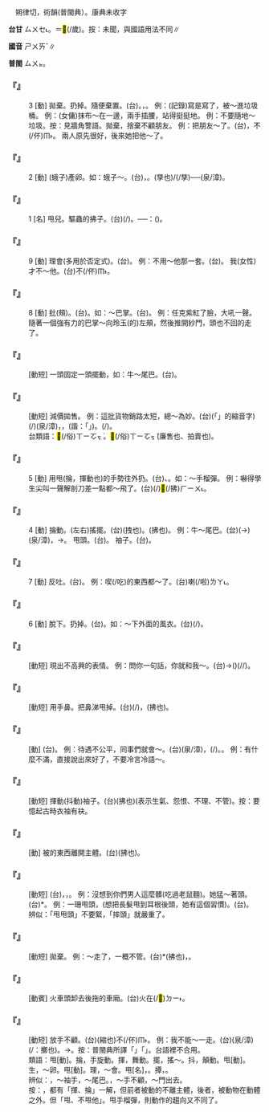 
=={{ruby|甩|ㄕㄨㄞˇ}}==

　朔律切，術韻(普閩典）。康典未收字

'''台甘''' <rt>ㄙㄨㆤ˪</rt>。＝<mark>&#xf966a;</mark>(/歲)。按：未聞，與國語用法不同∥

'''國音''' <rt>ㄕㄨㄞˇ</rt>∥

'''普閩''' <rt>ㄙㄨㆵ</rt>。

    

==='''『{{ruby|甩|ㄕㄨㄞˇ}}』'''===
:3  [動] 拋棄。扔掉。隨便棄置。(台){{ruby|<mark>&#xf90e8;</mark>|ㄅㄧㆩ/ㄆㄧㆩ}}。{{ruby|<mark>&#xf91b9;</mark>|ㄏㄧㄚㆵ}}，{{ruby|<mark>&#xffaf0;</mark>|ㄏㆪ˪}}{{ruby|<mark>&#xffa58;</mark>|ㄙㄚㆶ}}。 例：(記錄)寫是寫了，被～進垃圾桶。 例：(女傭)抹布～在一邊，兩手插腰，站得挺挺地。 例：不要隨地～垃圾。按：見牆角警語。拋棄，捨棄不顧朋友。 例：把朋友～了。(台){{ruby|放|ㄅㄤ˪}}{{ruby|<mark>&#xffa58;</mark>|ㄙㄚㆶ}}{{ruby|朋|ㄅㄧㄥˊ}}{{ruby|友|ㄧㄨˋ}}，不(/伓)<rt>ㆬ˫</rt>{{ruby|合|ㄍㄚㆴ}}{{ruby|人|ㄌㄤˊ}}{{ruby|交|ㄍㄠ}}{{ruby|陪|ㄅㄨㆤˊ}}。 兩人原先很好，後來她把他～了。
    

==='''『{{ruby|甩|ㄕㄨㄞˇ}}』'''===
:2  [動] (蛾子)產卵。如：蛾子～{{ruby|了|ㄌㄜ}}{{ruby|子|ㄗˇ}}{{ruby|了|ㄌㄜ}}。(台){{ruby|蟲|ㄊㄤˊ}}，{{ruby|蝶|ㄧㄚㆷ ͘}}{{ruby|仔|ㄚ}}。{{ruby|泏|ㄗㄨㆷ}}(孳也)/{{ruby|泏|ㄗㄨㆵ ͘}}(/孳){{ruby|卵|ㄋㆭ˫}}──{{ruby|生|ㄙㆥ/ㄒㆪ}}(泉/漳){{ruby|卵|ㄋㆭ˫}}。
    

==='''『{{ruby|甩|ㄕㄨㄞˇ}}』'''===
:1  [名] 甩兒。驅蟲的拂子。(台){{ruby|拌|ㄅㄨㆩ˫}}{{ruby|蚊|ㆠㄤˋ}}(/{{ruby|蚊|ㆠㄤˋ}}{{ruby|蟲|ㄊㄤˊ}}){{ruby|丌|ㆤ}}{{ruby|摔|ㄙㄨㆵ}}{{ruby|仔|ㄚ}}。──{{ruby|像|ㄑㄧㆫ˫/ㄑㄧㆧ˫}}：{{ruby|麈|ㄙㄨ˪}}{{ruby|尾|ㆠㄧˋ}}({{ruby|佛|ㄏㄨㆵ ͘}}{{ruby|家|ㄍㄚ}}{{ruby|用|ㆲ˫}}{{ruby|丌|ㆤ}})。
    

==='''『{{ruby|甩|ㄕㄨㄞˇ}}』'''===
:9  [動] 理會(多用於否定式)。(台){{ruby|管|ㄍㄨㄢˋ}}{{ruby|插|ㄘㄚㆴ}}。 例：不用～他那一套。(台){{ruby|免|ㆠㄧㄢˋ}}{{ruby|去|ㄎㄧ˪}}{{ruby|置|ㄉㄧ˪}}{{ruby|意|ㄧ˪}}{{ruby|伊|ㄧ}}{{ruby|<mark>&#xf8fbe;</mark>|ㄏㄧㆵ}}{{ruby|套|ㄊㄜ˪}}。 我(女性)才不～他。(台){{ruby|我|ㆣㄨㄚˋ}}{{ruby|即|ㄐㄧㄚㆷ}}{{ruby|是|ㄒㄧ˫}}不(/伓)<rt>ㆬ˫</rt>{{ruby|插|ㄘㄚㆴ}}{{ruby|伊|·ㄧ}}。
    

==='''『{{ruby|甩|ㄕㄨㄞˇ}}』'''===
:8  [動]  批(頰)。(台){{ruby|搧|ㄒㄧㄢ˪}}。如：～巴掌。(台){{ruby|搧|ㄒㄧㄢ˪}}{{ruby|嘴|ㄘㄨㄧ˪}}{{ruby|頰|ㄆㄨㆤˋ}}。 例：任克紫紅了臉，大吼一聲。隨著一個強有力的巴掌～向玲玉(的)左頰，然後推開紗門，頭也不回的走了。
    

==='''『{{ruby|甩|ㄕㄨㄞˇ}}{{ruby|動|ㄉㄨㄥˋ}}』'''===
: [動短] 一頭固定一頭擺動，如：牛～尾巴。(台){{ruby|牛|ㆣㄨˊ}}{{ruby|尾|ㆠㄨㆤˋ/ㆠㆤˋ}}{{ruby|<mark>&#xffea8;</mark>|ㄏㆮ˪}}{{ruby|咧|ㄌㆤ˪}}{{ruby|<mark>&#xffea8;</mark>|ㄏㆮ˪}}{{ruby|咧|ㄌㆤ˪}}。
    

==='''『{{ruby|甩|ㄕㄨㄞˇ}}{{ruby|賣|ㄇㄞˋ}}』'''===
: [動短] 減價拋售。 例：這批貨物銷路太短，總{{ruby|得|ㄉㄟˇ}}～為妙。(台){{ruby|<mark>&#xffb50;</mark>|ㄐㄧㆵ}}(「{{ruby|此|ㄐㄧˋ}}{{ruby|一|ㄐㄧㆵ ͘}}」的縮音字)(/{{ruby|此|ㄐㄧㆵ}}){{ruby|批|ㄆㄨㆤ}}{{ruby|貨|ㄏㆤ˪/ㄏㄨㆤ˪}}(泉/漳)，{{ruby|銷|ㄒㄧㄠ}}{{ruby|路|ㄌㆦ˫}}{{ruby|真|ㄐㄧㄣ}}{{ruby|短|ㄉㆤˋ}}，{{ruby|總|ㄗㆲˋ}}{{ruby|是|ㄒㄧ˫}}{{ruby|著|ㄉㄧㄜㆷ ͘}}{{ruby|摒|ㄅㄧㆩ˪}}{{ruby|<mark>&#xffc4b;</mark>|ㄒㄧㆦㆶ ͘}}(諧：「{{ruby|俗|ㄒㄧㆦㆶ ͘}}」){{ruby|賣|ㆠㄨㆤ˫/ㆠㆤ˫}}{{ruby|較|ㄎㄚㆷ}}{{ruby|著|ㄉㄧㄜㆷ ͘}}。(/{{ruby|摒|ㄅㄧㆩ˪}}{{ruby|<mark>&#xffc4b;</mark>|ㄒㄧㆦㆶ ͘}}{{ruby|賣|ㆠㄨㆤ˫/ㆠㆤ˫}}{{ruby|較|ㄎㄚㆷ}}{{ruby|妥|ㄊㄜˋ}}{{ruby|當|ㄉㆲ˪}})。
:台類語：{{ruby|拍|ㄆㄚㆷ}}<mark>&#xffc4b;</mark>(/俗)<rt>ㄒㄧㆦㆶ ͘</rt>{{ruby|賣|ㆠㄨㆤ˫/ㆠㆤ˫}}。<mark>&#xffc4b;</mark>(/俗)<rt>ㄒㄧㆦㆶ ͘</rt>{{ruby|賣|ㆠㄨㆤ˫/ㆠㆤ˫}}(廉售也、拍賣也)。
:
    

==='''『{{ruby|甩|ㄕㄨㄞˇ}}』'''===
:5  [動] 用甩(掄，揮動也)的手勢往外扔。(台){{ruby|<mark>&#xf91b9;</mark>|ㄏㄧㄚㆵ}}、{{ruby|<mark>&#xffaf0;</mark>|ㄏㆪ˪}}。如：～手榴彈。 例：嚇得學生尖叫一聲解剖刀差一點都～飛了。(台){{ruby|解|ㄍㄞˋ}}{{ruby|剖|ㄆㄨㄚ˪}}{{ruby|刀|ㄉㄜ}}{{ruby|險|ㄏㄧㆰˋ}}{{ruby|險|ㄏㄧㆰˋ}}{{ruby|仔|ㄚ}}{{ruby|著|ㄉㄧㄜㆷ}}(/{{ruby|都|ㄉㄜ˫}})<mark>&#xf8e49;</mark>(/拂)<rt>ㄏㄧㄨ˪</rt>{{ruby|<mark>&#xffaf0;</mark>|ㄏㆪ˪}}{{ruby|<mark>&#xffa58;</mark>|ㄙㄚㆶ}}{{ruby|去|·ㄎㄧ˪}}。
    

==='''『{{ruby|甩|ㄕㄨㄞˇ}}』'''===
:4  [動] 掄動。(左右)搖擺。(台){{ruby|搖|ㄧㄜˊ}}{{ruby|撇|ㄆㄧㄚㆵ ͘}}{{ruby|<mark>&#xffbcf;</mark>|ㄧㄚㆵ ͘}}(拽也)。{{ruby|<mark>&#xf9bf4;</mark>|ㄏㄧㄨ˪}}(拂也)。 例：牛～尾巴。(台){{ruby|牛|ㆣㄨˊ}}{{ruby|搖|ㄧㄜˊ}}(→{{ruby|摔|ㄙㄨㆵ}}){{ruby|尾|ㆠㄨㆤˋ/ㆠㆤˋ}}(泉/漳)，→{{ruby|拌|ㄅㄨㆩ˫}}{{ruby|蚊|ㆠㄤˋ}}。 甩頭。(台){{ruby|<mark>&#xffea8;</mark>|ㄏㆮ˪}}{{ruby|頭|ㄊㄠˊ}}。 {{ruby|甩|ㄕㄨㄞˇ}}袖子。(台){{ruby|拂|ㄏㄧㄨ˪}}{{ruby|手|ㄑㄧㄨˋ}}{{ruby|<mark>&#xffc57;</mark>|ㆭˋ}}。
    

==='''『{{ruby|甩|ㄕㄨㄞˇ}}』'''===
:7  [動] 反吐。(台){{ruby|反|ㄅㄧㄥˋ}}。 例：喫(/吃)的東西都～了。(台){{ruby|所|ㄙㆦˋ}}{{ruby|食|ㄐㄧㄚㆷ ͘}}{{ruby|丌|ㆤ}}{{ruby|物|ㄇㆭㆷ ͘/ㄇㄧㆷ ͘}}{{ruby|攏|ㄌㆲˋ}}{{ruby|反|ㄅㄧㄥˋ}}{{ruby|反|ㄅㄧㄥˋ}}{{ruby|吐|ㄊㆦ˪}}{{ruby|吐|ㄊㆦ˪}}{{ruby|出|ㄘㄨㆵ}}{{ruby|來|·ㄌㄞˊ}}喇(/啦)<rt>ㄌㄚ˪</rt>。
    

==='''『{{ruby|甩|ㄕㄨㄞˇ}}』'''===
:6  [動] 脫下。扔掉。(台){{ruby|脫|ㄊㆭ˪}}{{ruby|<mark>&#xffaf0;</mark>|ㄏㆪ˪}}{{ruby|<mark>&#xffa58;</mark>|ㄙㄚㆶ}}{{ruby|去|·ㄎㄧ˪}}。如：～下外面的風衣。(台){{ruby|外|ㆣㄨㄚ˫}}{{ruby|套|ㄊㄜ˪}}{{ruby|剝|ㄅㄚㆶ}}(/{{ruby|脫|ㄊㆭ˪}}){{ruby|<mark>&#xffaf0;</mark>|ㄏㆪ˪}}{{ruby|<mark>&#xffa58;</mark>|ㄙㄚㆶ}}{{ruby|去|·ㄎㄧ˪}}。
    

==='''『{{ruby|甩|ㄕㄨㄞˇ}}{{ruby|臉|ㄌㄧㄢˇ}}{{ruby|子|·ㄗˇ}}』'''===
: [動短] 現出不高興的表情。 例：問你一句話，你就和我～。(台){{ruby|問|ㆠㄨㄣ˫}}{{ruby|汝|ㄌㄧˋ}}{{ruby|一|ㄐㄧㆵ ͘}}{{ruby|句|ㄍㄨ˪}}{{ruby|話|ㄨㆤ˫}}{{ruby|而|ㆢㄧˊ/ㄌㄧˊ}}{{ruby|已|ㄧˋ}}→({{ruby|爾|ㄋㄧㄚ˫}}{{ruby|爾|ㄋㄧㄚ˫}}){{ruby|汝|ㄌㄧˋ}}{{ruby|著|ㄉㄧㄜㆷ}}(/{{ruby|都|ㄉㄜ˫}}/{{ruby|就|ㄐㄧㄨ˫}}){{ruby|變|ㄅㆪ˪}}{{ruby|面|ㆠㄧㄣ˫}}。
    

==='''『{{ruby|甩|ㄕㄨㄞˇ}}{{ruby|鼻|ㄅㄧˊ}}{{ruby|涕|ㄊㄧˋ}}』'''===
: [動短] 用手{{ruby|擤|ㄒㄧㄥˇ}}鼻。把鼻涕甩掉。(台){{ruby|用|ㄧㄥ˫/ㄧㆲ˫}}{{ruby|手|ㄑㄧㄨˋ}}{{ruby|捏|ㄋㄧㆷ ͘}}{{ruby|鼻|ㄆㆪ˫}}{{ruby|將|ㄐㄧㆲ}}{{ruby|濞|ㄆㆪ˫}}{{ruby|銃|ㄑㄧㄥ˪}}(/{{ruby|擤|ㄑㄧㄥ˪}}){{ruby|出|ㄘㄨㆵ}}{{ruby|來|·ㄌㄞˊ}}，{{ruby|溴|ㄏㄧㄨ˪}}(拂也){{ruby|<mark>&#xffaf0;</mark>|ㄏㆪ˪}}{{ruby|<mark>&#xffa58;</mark>|ㄙㄚㆶ}}。
    

==='''『{{ruby|甩|ㄕㄨㄞˇ}}{{ruby|閒|ㄒㄧㄢˊ}}{{ruby|話|ㄏㄨㄚˋ}}』'''===
: [動] (台){{ruby|講|ㄍㆲˋ}}{{ruby|→|ㄍㆲ}}{{ruby|一|ㄐㄧㆵ ͘}}{{ruby|寡|ㄍㄨㄚˋ}}{{ruby|不|ㄅㄨㆵ}}{{ruby|滿|ㄇㄨㄚˋ/ㆠㄨㄢˋ}}{{ruby|丌|ㆤ}}{{ruby|話|ㄨㆤ˫}}。 例：待遇不公平，同事們就會～。(台){{ruby|待|ㄊㄞ˫}}{{ruby|遇|ㆠㄨ˫/ㆣㄨ˫}}{{ruby|無|ㆠㄜˊ}}{{ruby|公|ㄍㆲ}}{{ruby|平|ㄅㆥˊ/ㄅㆪˊ}}(泉/漳)，{{ruby|同|ㄉㆲˊ}}{{ruby|事|ㄙㄨ˫}}{{ruby|著|ㄉㄧㄜㆷ}}(/{{ruby|都|ㄉㄜ˫}}){{ruby|會|ㄨㆤ˫/ㆤ˫}}{{ruby|講|ㄍㆲˋ}}{{ruby|→|ㄍㆲ}}{{ruby|閒|ㄧㄥˊ}}{{ruby|話|ㄨㆤ˫}}。{{ruby|詬|ㄍㄠㆷ ͘}}{{ruby|詬|ㄍㄠㆷ ͘}}{{ruby|念|ㄌㄧㆰ˫}}。 例：有什麼不滿，直接說出來好了，不要冷言冷語～。
    

==='''『{{ruby|甩|ㄕㄨㄞˇ}}{{ruby|袖|ㄒㄧㄡˋ}}{{ruby|子|·ㄗˇ}}』'''===
: [動短] 揮動(抖動)袖子。(台){{ruby|<mark>&#xf8e49;</mark>|ㄏㄧㄨ˪}}(拂也){{ruby|手|ㄑㄧㄨˋ}}{{ruby|<mark>&#xffc57;</mark>|ㆭˋ}}(表示生氣、怨恨、不理、不管)。按：要憶起古時衣袖有袂。
    

==='''『{{ruby|甩|ㄕㄨㄞˇ}}{{ruby|開|ㄎㄞ}}』'''===
: [動] 被{{ruby|甩|ㄕㄨㄞˇ}}的東西離開主體。(台){{ruby|<mark>&#xf8e49;</mark>|ㄏㄧㄨ˪}}(拂也){{ruby|開|ㄎㄨㄧ}}{{ruby|去|·ㄎㄧ˪}}。
    

==='''『{{ruby|甩|ㄕㄨㄞˇ}}{{ruby|頭|ㄊㄡˊ}}』'''===
: [動短] (台){{ruby|搖|ㄧㄜˊ}}{{ruby|頭|ㄊㄠˊ}}，{{ruby|<mark>&#xffea8;</mark>|ㄏㆮ˪}}{{ruby|頭|ㄊㄠˊ}}，{{ruby|將|ㄐㄧㆲ}}{{ruby|垂|ㄉㄧㄣ}}{{ruby|落|ㄌㄜㆷ ͘}}{{ruby|丌|ㆤ}}{{ruby|頭|ㄊㄠˊ}}{{ruby|毛|ㄇㆭˊ}}{{ruby|<mark>&#xffea8;</mark>|ㄏㆮ˪}}{{ruby|對|ㄉㄨㄧ˪}}{{ruby|尻|ㄎㄚ}}{{ruby|脊|ㄐㄧㄚㆷ}}{{ruby|後|ㄠ˫}}{{ruby|去|ㄎㄧ˪}}。 例：沒想到你們男人這麼髒(吃過老鼠麵)。她猛～著頭。(台){{ruby|伊|ㄧ}}{{ruby|大|ㄉㄨㄚ˫}}{{ruby|力|ㄌㄚㆵ ͘}}{{ruby|<mark>&#xffea7;</mark>|ㄏㄧㆫˋ}}*{{ruby|一|ㄐㄧㆵ ͘}}{{ruby|下|·ㆤ˫}}{{ruby|頭|ㄊㄠˊ}}{{ruby|殼|ㄎㄚㆶ}}。 例：一珊{{ruby|甩|ㄕㄨㄞˇ}}甩頭，(想把長髮甩到耳根後頭，她有這個習慣)。(台){{ruby|<mark>&#xffea8;</mark>|ㄏㆮ˪}}{{ruby|頭|ㄊㄠˊ}}{{ruby|殼|ㄎㄚㆶ}}。
:辨似：「甩甩頭」不要緊，「摔頭」就嚴重了。
:
    

==='''『{{ruby|甩|ㄕㄨㄞˇ}}{{ruby|手|ㄕㄡˇ}}』'''===
: [動短] 拋棄。 例：～走了，一概不管。(台){{ruby|<mark>&#xf8e49;</mark>|ㄏㄧㄨ˪}}*(拂也){{ruby|手|ㄑㄧㄨˋ}}{{ruby|做|ㄗㄨㆤ˪/ㄗㄜ˪}}{{ruby|伊|ㄧ}}{{ruby|去|ㄎㄧ˪}}，{{ruby|攏|ㄌㆲˋ}}{{ruby|無|ㆠㄜˊ}}{{ruby|<mark>&#xffa49;</mark>|ㆠㆤㆷ/ㆠㄨㆤㆷ ͘}}{{ruby|管|ㄍㄨㄢˋ}}。
    

==='''『{{ruby|甩|ㄕㄨㄞˇ}}{{ruby|車|ㄔㄜ}}』'''===
: [動賓] 火車頭卸去後拖的車廂。(台)火{{ruby|/|ㄏㄨㆤˋ/ㄏㆤˋ/ㄏㄜˋ}}{{ruby|車|ㄑㄧㄚ}}{{ruby|頭|ㄊㄠˊ}}{{ruby|放|ㄅㄤ˪}}{{ruby|離|ㄌㄧˊ}}{{ruby|拖|ㄊㄨㄚ}}在(/<mark>&#xf9853;</mark>)<rt>ㄉㄧ˫</rt>{{ruby|後|ㄠ˫}}{{ruby|面|ㆠㄧㄣ˫}}{{ruby|丌|ㆤ}}{{ruby|車|ㄑㄧㄚ}}{{ruby|節|ㄗㄚㆵ}}。
    

==='''『{{ruby|甩|ㄕㄨㄞˇ}}{{ruby|手|ㄕㄡˇ}}{{ruby|兒|ㄦ}}』'''===
: [動短] 放手不顧。(台){{ruby|<mark>&#xf95d5;</mark>|ㄍㄧㄨ}}(縮也){{ruby|手|ㄑㄧㄨˋ}}不(/伓)<rt>ㆬ˫</rt>{{ruby|插|ㄘㄚㆴ}}。 例：我不能～一走。(台){{ruby|我|ㆣㄨㄚˋ}}{{ruby|<mark>&#xffa45;</mark>|ㆠㆤ˫/ㆠㄨㆤ˫}}(泉/漳){{ruby|得|ㄉㄧㆵ}}{{ruby|放|ㄅㄤ˪}}{{ruby|咧|ㄌㆤ˪}}(/{{ruby|射|ㄗㄜㆷ ͘}}：擲也){{ruby|咧|ㄌㆤ˪}}{{ruby|做|ㄗㄨㆤ˪/ㄗㄜ˪}}{{ruby|我|ㆣㄨㄚˋ}}{{ruby|行|ㄍㄧㆩˊ}}。→{{ruby|我|ㆣㄨㄚˋ}}{{ruby|無|ㆠㄜˊ}}{{ruby|插|ㄘㄚㆴ}}{{ruby|<mark>&#xffa45;</mark>|ㆠㆤ˫/ㆠㄨㆤ˫}}{{ruby|用|ㄧㄥ˫/ㄧㆲ˫}}{{ruby|得|ㄉㄧㆵ}}。按：普閩典所譯「{{ruby|<mark>&#xf9af1;</mark>|ㄏㄧㆵ ͘}}{{ruby|手|ㄑㄧㄨˋ}}」「{{ruby|擷|ㄏㄧㄚㆵ}}{{ruby|手|ㄑㄧㄨˋ}}」。台語裡不合用。
:類語：甩[動]。掄，手旋動。揮，舞動。擺，搖～。抖，顛動。甩[動]。生，～卵。甩[動]。理，～會。甩[名]，{{ruby|拂|ㄈㄨˊ}}{{ruby|子|·ㄗˇ}}。撢，{{ruby|～|·ㄗˇ}}。
:
:辨似：{{ruby|甩|ㄕㄨㄞˇ}}，～袖手，～尾巴。{{ruby|摔|ㄕㄨㄞ}}，～手不顧，～門出去。
:按：{{ruby|甩|ㄕㄨㄞˇ}}，{{ruby|摔|ㄕㄨㄞ}}都有「揮、掄」一解，但前者被動的不離主體，後者，被動物在動體之外。但「甩{{ruby|子|·ㄗˇ}}、不甩他」。甩手榴彈，則動作的趨向又不同了。
:
    
